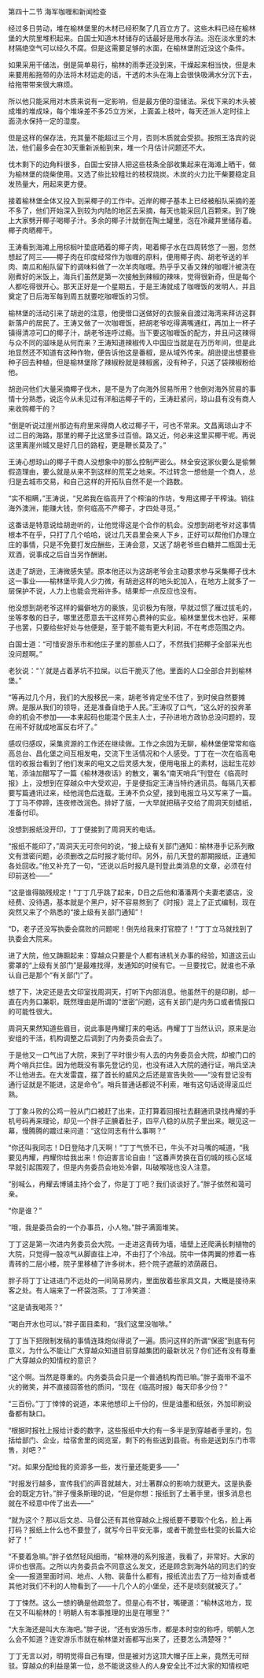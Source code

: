 

第四十二节 海军咖喱和新闻检查

经过多日劳动，堆在榆林堡里的木材已经积聚了几百立方了。这些木料已经在榆林堡的大院里堆积起来。白国士知道木材储存的话最好是用水存法。泡在淡水里的木材隔绝空气可以经久不腐。但是这需要足够的水面，在榆林堡附近没这个条件。

如果采用干储法，倒是简单易行，榆林的雨季还没到来，干燥起来相当快，但是未来要用船拖带的办法将木材运走的话，干透的木头在海上会很快吸满水分沉下去，给拖带带来很大麻烦。

所以他只能采用对木质来说有一定影响，但是最方便的湿储法。采伐下来的木头被成堆的堆成垛，每个堆垛差不多25立方米，上面盖上枝叶，每天还派人定时往上面浇水保持一定的湿度。

但是这样的保存法，充其量不能超过三个月，否则木质就会受损。按照王洛宾的说法，他们最多会在30天重新派船到来，堆一个月估计问题还不大。

伐木剩下的边角料很多，白国士安排人把这些枝条全部收集起来在海滩上晒干，做为榆林堡的烧柴使用。又选了些比较粗壮的枝杈烧炭。木炭的火力比干柴要稳定且发热量大，用起来更方便。

接着榆林堡全体又投入到采椰子的工作中。近岸的椰子基本上已经被船队采摘的差不多了，他们开始深入到较为内陆的地区去采摘，每天也能采回几百颗来。到了晚上大家劈开椰子喝椰子汁。多余的椰子汁就倒在陶土罐里，泡在冷藏井里储存着。椰子肉晒椰干。

王涛看到海滩上用棕榈叶垫底晒着的椰子肉，喝着椰子水在四周转悠了一圈，忽然想起了阿三――椰子肉在印度经常作为咖喱的原料，便用椰子肉、胡老爷送的羊肉、南瓜和船队留下的调味料做了一次羊肉咖喱。热乎乎又香又辣的咖喱汁被浇在刚煮好的米饭上，海兵们虽然是第一次接触到辣椒的辣味，觉得很新奇，但是每个人都吃得很开心。那天正好是一个星期五，于是王涛就成了咖喱饭的发明人，并且奠定了日后海军每到周五就要吃咖喱饭的习惯。

榆林堡的活动引来了胡逊的注意，他便借口送做好的衣服亲自渡过海湾来拜访这群新落户的居民了。王涛又做了一次咖喱饭，把胡老爷吃得满嘴通红，再加上一杯子镇得清凉可口的椰子汁，胡老爷连呼过瘾。当下要这咖喱饭的配方，并且问这辣得与众不同的滋味是从何而来？王涛知道辣椒传入中国应当就是在万历年间，但是此地显然还不知道有这种作物，便告诉他这是番椒，是从域外传来。胡逊提出想要些种子回去种植，但是榆林堡除了辣椒粉就是辣椒酱，没有种子，只送了袋辣椒粉给他。

胡逊问他们大量采摘椰子伐木，是不是为了向海外贸易所用？他倒对海外贸易的事情十分熟悉，说迄今从未见过有洋船运椰子干的，王涛赶紧问，琼山县有没有商人来收购椰干的？

“倒是听说过崖州那边有府里来得商人收过椰子干，可也不常来。文昌离琼山才不过二日的海路，那里的椰子比这里多过百倍。路又近，何必来这里买椰干呢。再说这里离崖州城又是好几日的路程，更是鞭长莫及了。”

王涛心想琼山的椰子干商人没想象中的那么控制严密么。林全安这家伙要么是偷懒假造理由，要么就是从来不到这样的荒芜之地来。不过转念一想他是一个商人，总归是去城市交易，和自己这样的开拓队自然不是一个路数。

“实不相瞒，”王涛说，“兄弟我在临高开了个榨油的作坊，专用这椰子干榨油。销往海外澳洲，能赚大钱，奈何临高不产椰子，才四处寻觅。”

这番话是特意说给胡逊听的，让他觉得这是个合作的机会。没想到胡老爷对这事情根本不在乎，只打了几个哈哈，说过几天县里会来人下乡，正好可以帮他们办理立庄的事情，只是不免要打发应酬些，王涛会意，又送了胡老爷些白糖并二瓶国士无双酒，说事成之后自当另作酬谢。

送走了胡逊，王涛微感失望。原本他还以为这胡老爷会主动要求参与采集椰子伐木这一事业――榆林堡毕竟人少力微，有胡逊这样的地头蛇加入，在地方上就多了一层保护不说，人力上也能会充裕许多。结果却一点反应也没有。

他没想到胡老爷这样的偏僻地方的豪族，见识极为有限，早就过惯了雁过拔毛的，坐等孝敬的日子，哪里还愿意去干这样劳心费神的实业。榆林堡里伐木也好，采椰子也罢，只要给些好处与他便是，至于能不能有更大利润，不在考虑范围之内。

白国士道：“可惜安游乐市和他庄子里的那些人口了，不然我们把椰子全部采光也没问题啊。”

老狄说：“丫就是占着茅坑不拉屎。以后干脆灭了他。里面的人口全部合并到榆林堡。”

“等再过几个月，我们的大股移民一来，胡老爷肯定坐不住了，到时侯自然要摊牌。是服从我们的领导，还是准备自绝于人民。”王涛叹了口气，“这么好的投奔革命的机会不参加――本来起码也能混个民主人士，子孙进地方政协总没问题的，现在闹不好就成地富反右坏了。”

感叹归感叹，采集资源的工作还在继续做。工作之余因为无聊，榆林堡便常常和临高总台、昌化堡之间互相发电，交流下生活情况和个人感受。丁丁在一次在临高电信的收报台看到了他们发来的电文之后灵感大发，便用电报上的素材，运起生花妙笔，添油加醋写了一篇《榆林港夜话》的散文，署名“南天哨兵”刊登在《临高时报》上，没想到在穿越众中大受欢迎，于是便指定王涛当特约通讯员。每隔几天都要写篇通讯过来，经他润色后连载。王涛不负众望，接到电报立马又写来了一篇。丁丁马不停蹄，连夜修改润色。排好了版，一大早就把稿子交给了周洞天刻蜡纸，准备付印。

没想到报纸没开印，丁丁便接到了周洞天的电话。

“报纸不能印了，”周洞天无可奈何的说，“接上级有关部门通知：榆林港手记系列散文有泄密问题，必须删改之后时报才能付印。另外，前几天登的那期报纸，正通知各处回收。”他又补充了一句，“还说以后时报凡是刊登此类消息的文章，必须在付印前送检――”

“这是谁得脑残规定！”丁丁几乎跳了起来，D日之后他和潘潘两个夫妻老婆店，没经费、没待遇，基本就是个黑户，好不容易熬到了《时报》混上了正式编制，现在突然又来了个熟悉的“接上级有关部门通知”！

“D，老子还没写执委会腐败的问题呢！倒先给我来打官腔了！”丁丁立马就找到了执委会大院来。

进了大院，他又踌蹰起来：穿越众只要是个人都有进机关办事的经验，知道这云山雾罩的“上级有关部门”是最难找得，发通知的时侯有它。一旦要找它。就谁也不承认自己是那个“有关部门”了。

想了下，决定还是去文印室找周洞天，打听下内部消息。他虽然干的是印刷，却一直在内务口兼职，既然理由是所谓的“泄密”问题，这有关部门是内务口或者情报口的可能性很大。

周洞天果然知道些眉目，说此事是冉耀打来的电话。冉耀丁丁当然认识，原来是治安组的干活，机构调整之后调到了内务委员会去了。

于是他又一口气出了大院，来到了平时很少有人去的内务委员会大院，却被门口的两个哨兵拦住。因为他既没有事先登记约见，也没有进入大院的通行证，哨兵坚决不让他进去。在大发雷霆，摆了首长的威风之后还是宣告失败――“没有登记没有通行证就是不能进，这是命令”。哨兵普通话都说不利索，唯有这句话说得滚瓜烂熟。

丁丁象斗败的公鸡一般从门口被赶了出来，正打算着回报社去翻通讯录找冉耀的手机号码再来理论，却见一个胖子正腆着肚子，四平八稳的从院子里出来。眼见这一幕，慢腾腾的踱过来问道：“这位同志有什么事啊？”

“你还叫我同志！D日登陆才几天啊！”丁丁气愤不已，牛头不对马嘴的喊道，“我要见冉耀，冉耀你给我出来！你迫害言论自由！”这番声势换在百仞城的核心区域早就引起围观了，但是内务委员会地处冷僻，叫破喉咙也没人注意。

“别喊么，冉耀去博铺主持个会了，你是丁丁吧？我们谈谈好了。”胖子依然和蔼可亲。

“你是谁？”

“哦，我是委员会的一个办事员，小人物。”胖子满面堆笑。

丁丁这是第一次进内务委员会大院。一走进这青砖为墙，墙壁上还爬满长刺植物的大院，只觉得一股凉气从脚直往上冲，不由打了个冷战。院中一体两翼的修着一栋青砖的二层小楼，院子里移植了许多树木，把个院子遮蔽的浓荫蔽日。

胖子将丁丁让进进门不远处的一间简易房内，里面放着些家具文具，大概是接待来客之处。有人端来了一杯袋泡茶。丁丁冷笑道：

“这是请我喝茶？”

“喝白开水也可以。”胖子面目柔和，“我们这里没咖啡。”

丁丁当下把限制发稿的事情连珠炮似得说了一遍。质问这样的所谓“保密”到底有何意义，为什么不能让广大穿越众知道目前穿越集团的最新状况？你们还有没有尊重广大穿越众的知情权的意识？

“这个啊。当然是尊重的。内务委员会只是一个普通机构而已嘛。”胖子面带不温不火的微笑，并不直接回答他的质问，“现在《临高时报》每天印多少份？”

“三百份。”丁丁悻悻的说道，本来他想印上千份的，但是油墨和纸张，外加印刷设备都有缺口。

“根据时报社上报给计委的数字，这些报纸中大约有一多半是到穿越者手里的，包括给部门、企业，给宿舍里的阅览室，剩下的有些送到县衙。有些是送到东门市零售，对吧？”

“对。如果分配给我的资源多一些，发行量还能更多――”

“时报发行越多，宣传我们的声音就越大，对土著群众的影响力就更大。这是执委会的既定方针。”胖子慢条斯理的说，“但是你想：报纸到了土著手里，很多消息也就在不经意中传了出去――”

“就为这个？那以后文总、马督公还有其他穿越众上报纸要不要取个化名，脸上再打码？报纸上什么也不要登了，就写今日平安无事，或者干脆登些杜雯的长篇大论好了！”

“不要着急嘛。”胖子依然轻风细雨，“榆林港的系列报道，我看了，非常好。大家的评价也很高。之所以内务委员会不同意这么发文，还是顾念到海外站的同志们的安全――报道里面时间、地点、人物、装备什么都有，报纸流出去了万一给刘香或者其他对我们不利的人物看到了――十几个人的小堡垒，还不是顷刻就被灭了。”

丁丁悚然。这么一想的确是他疏忽了。但是心有不甘，嘴硬道：“榆林这地方，现在又不叫榆林的！明朝人有本事推理的出是在哪里？”

“大东海还是叫大东海吧。”胖子说，“还有安游乐市，都是本时空的称呼，明朝人怎么会不知道？连安游乐市就在榆林堡对面都写出来了，还要怎么清楚呀？”

丁丁无言以对，明明觉得自己有理，但是被对方这顶大帽子压上来，竟然无可辩驳。穿越众的利益是第一位，总不能说这些人的人身安全比不过大家的知情权吧

